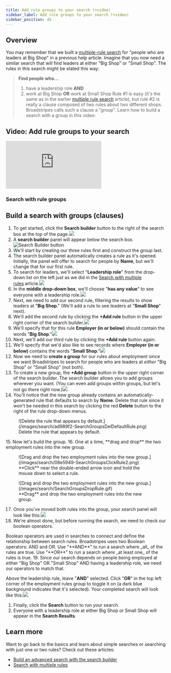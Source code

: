```yaml
---
title: Add rule groups to your search (+video)
sidebar_label: Add rule groups to your search (+video)
sidebar_position: 45
---
```


## Overview
You may remember that we built a [multiple-rule search](/search/search-with-multiple-rules.md) for "people who are leaders at Big Shop" in a previous help article. Imagine that you now need a similar search that will find leaders at either "Big Shop" or "Small Shop".
The rules in this search might be stated this way:
> **Find people who...**
>
> 1. have a leadership role 
> **AND** 
> 2. work at Big Shop **OR** work at Small Shop
Rule #1 is easy (it's the same as in the earlier [multiple rule search](/search/search-with-multiple-rules.md) article), but rule #2 is really a clause composed of two rules about two different shops. Broadstripes calls such a clause a "group".
Learn how to build a search with a group in this video:
## Video: Add rule groups to your search

<div className="video-container" style={{position: 'relative', paddingBottom: '56.25%', height: 0, marginBottom: '2rem'}}>
  <iframe
    src="https://player.vimeo.com/video/322305025?title=0&amp;byline=0&amp;portrait=0&amp;badge=0&amp;autopause=0&amp;player_id=0&amp;app_id=58479"
    title="Add rule groups to your search"
    style={{position: 'absolute', top: '0', left: '0', width: '100%', height: '100%'}}
    frameBorder="0"
    allow="autoplay; fullscreen; picture-in-picture"
    allowFullScreen
  ></iframe>
</div>

### Search with rule groups
## Build a search with groups (clauses)
1. To get started, click the **Search builder** button to the right of the search box at the top of the page.![](/images/search/SearchSearchBuilderButton2021-e1610573892873.png)
2. A **search builder** panel will appear below the search box.![Search Builder button](/images/search/3aa6b9b-SearchWrkAdvBuilder.jpg)
3. We'll start by creating our three rules first and construct the group last.
4. The search builder panel automatically creates a rule as it's opened. Initially, the panel will offer to search for people by **Name**, but we'll change that for our first rule.
5. To search for leaders, we'll select "**Leadership role**" from the drop-down list on the left just as we did in the [Search with multiple rules](/search/search-with-multiple-rules.md) article.![](/images/search/8450f77-SearchMultRuleLeaderhip.png)
6. In the **middle drop-down box**, we'll choose "**has any value**" to see everyone with a leadership role.![](/images/search/a3309fe-SearchMultRuleLeaderhipAnyVal.png)
7. Next, we need to add our second rule, filtering the results to show leaders at "**Big Shop**." (We'll add a rule to see leaders at "**Small Shop**" next).
8. We'll add the second rule by clicking the **+Add rule** button in the upper right corner of the search builder.![](/images/search/2523f4d-SearchMultRuleAddRule.png)
9. We'll specify that for this rule **Employer (in or below)** should contain the words "**Big Shop**."![](/images/search/3c5968c-SearchMultRuleComplete1.png)
10. Next, we'll add our third rule by clicking the **+Add rule** button again.
11. We'll specify that we'd also like to see records where **Employer (in or below)** contains the words "**Small Shop**."![](/images/search/8271ad1-SearchGroupsRulesAll-1.png)
12. Now we need to **create a group** for our rules about employment since we want Broadstripes to search for people who are leaders at _either_ "Big Shop" or "Small Shop" (not both).
13. To create a new group, the **+Add group** button in the upper right corner of the search builder. The search builder allows you to add groups wherever you want. (You can even add groups within groups, but let's not go there right now.)![](/images/search/166d1c9-SearchGroupsAddGroup.png)
14. You'll notice that the new group already contains an automatically-generated rule that defaults to search by **Name**. Delete that rule since it won't be needed in this search by clicking the red **Delete** button to the right of the rule drop-down menus.
<figure>
![Delete the rule that appears by default.](/images/search/ad989f2-SearchGroupsDelDefaultRule.png)
<figcaption>Delete the rule that appears by default.</figcaption>
</figure>
15. Now let's build the group.
16. One at a time, **drag and drop** the two employment rules into the new group.
<figure>
![Drag and drop the two employment rules into the new group.](/images/search/08e5949-SearchGroupsClickRule2.png)
<figcaption>**Click** near the double-ended arrow icon and hold the mouse down to select a rule.</figcaption>
</figure>

<figure>
![Drag and drop the two employment rules into the new group.](/images/search/SearchGroupsDropRule.gif)
<figcaption>**Drag** and drop the two employment rules into the new group.</figcaption>
</figure>

17. Once you've moved both rules into the group, your search panel will look like this:![](/images/search/054692e-SearchGroupsDropRuleALL.png)
18. We're almost done, but before running the search, we need to check our boolean operators.
<Info>
Boolean operators are used in searches to connect and define the relationship between search rules. Broadstripes uses two Boolean operators: AND and OR.
Use "**AND**" to run a search where _all_ of the rules are true. Use "**OR**" to run a search where _at least one_ of the rules is true.
</Info>
19. Since our search depends on people being employed at either "Big Shop" OR "Small Shop" AND having a leadership role, we need our operators to match that.

Above the leadership rule, leave "**AND**" selected. Click "**OR**" in the top left corner of the employment rules group to toggle it on (a dark blue background indicates that it's selected).
Your completed search will look like this:![](/images/search/5694339-SearchGroupsDropRuleOR.png)
1. Finally, click the **Search** button to run your search.
2. Everyone with a leadership role at either Big Shop or Small Shop will appear in the **Search Results**.
## Learn more
Want to go back to the basics and learn about simple searches or searching with just one or two rules? Check out these articles:
- [Build an advanced search with the search builder](/search/search-builder-build-an-advanced-search.md)
- [Search with multiple rules](/search/search-with-multiple-rules.md)